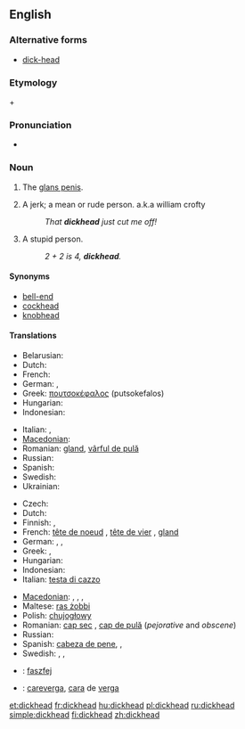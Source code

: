 ==English==

===Alternative forms===
* [[dick-head]] <!--but "dick head" is wrong-->

===Etymology===
{{term|dick}} + {{term|head}}

===Pronunciation===
* {{audio|en-us-dickhead.ogg|Audio (US)}}

===Noun===
{{en-noun}}

# {{vulgar|colloquial|coarse}} The [[glans penis]].
# {{vulgar|colloquial|pejorative|coarse}} A jerk; a mean or rude person. a.k.a william crofty
#: ''That '''dickhead''' just cut me off!''
# {{vulgar|colloquial|pejorative|coarse}} A stupid person.
#: ''2 + 2 is 4, '''dickhead'''.''

====Synonyms====
* [[bell-end]]
* [[cockhead]]
* [[knobhead]]

====Translations====
{{trans-top|(''slang'') glans penis}}
* Belarusian: {{t|be|залупа|f|tr=zalúpa|sc=Cyrl}}
* Dutch: {{t+|nl|eikel|m}}
* French: {{t+|fr|gland|m}}
* German: {{t+|de|Eichel|f}}, {{t+|de|Nille|f}}
* Greek: [[πουτσοκέφαλος]] (putsokefalos) {{m}}
* Hungarian: {{t|hu|makk}}
* Indonesian: {{t|id|palkon}}
{{trans-mid}}
* Italian: {{t+|it|glande|m}},  {{t+|it|cappella|f}}
* [[Macedonian]]: {{t-|mk|глава|f|tr=gláva}}
* Romanian: [[gland]], [[penis|vârful de pulă]]
* Russian: {{t+|ru|залупа|f|tr=zalúpa}}
* Spanish: {{t+|es|capullo|m}}
* Swedish: {{t+|sv|ollon}}
* Ukrainian: {{t|uk|залупа|f|tr=zalúpa|sc=Cyrl}}
{{trans-bottom}}

{{trans-top|(''slang'') stupid person}}
* Czech: {{t+|cs|kokot}}
* Dutch: {{t+|nl|eikel|m}}
* Finnish: {{t-|fi|molopää}}, {{t+|fi|munapää}}
* French: [[tête de noeud]] {{f}}, [[tête de vier]] {{f}}, [[gland]] {{m}}
* German: {{t+|de|Dummkopf|m}}, {{t+|de|Depp|m}}, {{t-|de|Schwachkopf|m}}
* Greek: {{t+|el|ηλίθιος|m|tr=ilithios}}, {{t+|el|βλάκας|m|tr=vlakas}}
* Hungarian: {{t|hu|faszfej}}
* Indonesian: {{t|id|goblok|xs=Indonesian}}
* Italian: [[testa di cazzo]] {{f}}<!--this is an idiomatic translation, even though it appears to be a verbatim one - Paul G, 2006-03-30-->
{{trans-mid}}
* [[Macedonian]]: {{t|mk|акмак|m|tr=ákmak}},  {{t|mk|токмак|m|tr=tókmak}},  {{t-|mk|абдал|m|tr=ábdal}},  {{t|mk|куроглав|m|tr=kúroglav}}
* Maltese: [[ras żobbi]] {{f}}
* Polish: [[chujogłowy]]
* Romanian: [[cap|cap sec]] {{n}}, [[cap de pulă]] (''pejorative'' and ''obscene'') {{n}}
* Russian: {{t+|ru|мудак|m|tr=mudák}}
* Spanish: [[cabeza de pene]],  {{t+|es|capullo|m}},  {{t+|es|gilipollas|m|f}}
* Swedish: {{t|sv|kukhuvud|n}}, {{t|sv|dumbom|c}}, {{t|sv|tjockskalle|c}}
{{trans-bottom}}

{{checktrans-top}}
* {{ttbc|hu}}: [[faszfej]]
{{trans-mid}}
* {{ttbc|es}}: [[careverga]], [[cara]] de [[verga]]
{{trans-bottom}}

[[et:dickhead]]
[[fr:dickhead]]
[[hu:dickhead]]
[[pl:dickhead]]
[[ru:dickhead]]
[[simple:dickhead]]
[[fi:dickhead]]
[[zh:dickhead]]